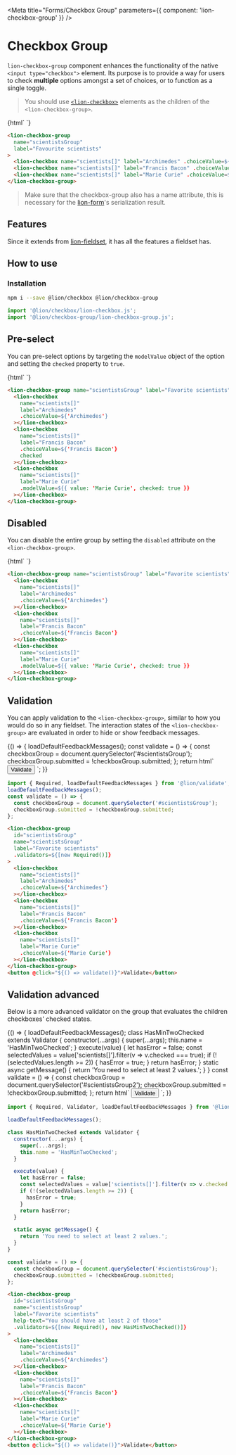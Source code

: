 

<Meta title="Forms/Checkbox Group" parameters={{ component: 'lion-checkbox-group' }} />

# Checkbox Group

`lion-checkbox-group` component enhances the functionality of the native `<input type="checkbox">` element.
Its purpose is to provide a way for users to check **multiple** options amongst a set of choices, or to function as a single toggle.

> You should use <a href="https://github.com/ing-bank/lion/tree/master/packages/checkbox" target="_blank">`<lion-checkbox>`</a> elements as the children of the `<lion-checkbox-group>`.

<Story name="Default">
  {html`
    <lion-checkbox-group
      name="scientistsGroup"
      label="Favorite scientists"
    >
      <lion-checkbox name="scientists[]" label="Archimedes" .choiceValue=${'Archimedes'}></lion-checkbox>
      <lion-checkbox name="scientists[]" label="Francis Bacon" .choiceValue=${'Francis Bacon'}></lion-checkbox>
      <lion-checkbox name="scientists[]" label="Marie Curie" .choiceValue=${'Marie Curie'}></lion-checkbox>
    </lion-checkbox-group>
  `}
</Story>

```html
<lion-checkbox-group
  name="scientistsGroup"
  label="Favourite scientists"
>
  <lion-checkbox name="scientists[]" label="Archimedes" .choiceValue=${'Archimedes'}></lion-checkbox>
  <lion-checkbox name="scientists[]" label="Francis Bacon" .choiceValue=${'Francis Bacon'}></lion-checkbox>
  <lion-checkbox name="scientists[]" label="Marie Curie" .choiceValue=${'Marie Curie'}></lion-checkbox>
</lion-checkbox-group>
```

> Make sure that the checkbox-group also has a name attribute, this is necessary for the [lion-form](?path=/docs/forms-form)'s serialization result.

## Features

Since it extends from [lion-fieldset](?path=/docs/forms-fieldset), it has all the features a fieldset has.

## How to use

### Installation

```sh
npm i --save @lion/checkbox @lion/checkbox-group
```

```js
import '@lion/checkbox/lion-checkbox.js';
import '@lion/checkbox-group/lion-checkbox-group.js';
```

## Pre-select

You can pre-select options by targeting the `modelValue` object of the option and setting the `checked` property to `true`.

<Story name="Pre-select">
  {html`
    <lion-checkbox-group name="scientistsGroup" label="Favorite scientists">
      <lion-checkbox
        name="scientists[]"
        label="Archimedes"
        .choiceValue=${'Archimedes'}
      ></lion-checkbox>
      <lion-checkbox
        name="scientists[]"
        label="Francis Bacon"
        .choiceValue=${'Francis Bacon'}
        checked
      ></lion-checkbox>
      <lion-checkbox
        name="scientists[]"
        label="Marie Curie"
        .modelValue=${{ value: 'Marie Curie', checked: true }}
      ></lion-checkbox>
    </lion-checkbox-group>
  `}
</Story>

```html
<lion-checkbox-group name="scientistsGroup" label="Favorite scientists">
  <lion-checkbox
    name="scientists[]"
    label="Archimedes"
    .choiceValue=${'Archimedes'}
  ></lion-checkbox>
  <lion-checkbox
    name="scientists[]"
    label="Francis Bacon"
    .choiceValue=${'Francis Bacon'}
    checked
  ></lion-checkbox>
  <lion-checkbox
    name="scientists[]"
    label="Marie Curie"
    .modelValue=${{ value: 'Marie Curie', checked: true }}
  ></lion-checkbox>
</lion-checkbox-group>
```

## Disabled

You can disable the entire group by setting the `disabled` attribute on the `<lion-checkbox-group>`.

<Story name="Disabled">
  {html`
    <lion-checkbox-group name="scientistsGroup" label="Favorite scientists" disabled>
      <lion-checkbox
        name="scientists[]"
        label="Archimedes"
        .choiceValue=${'Archimedes'}
      ></lion-checkbox>
      <lion-checkbox
        name="scientists[]"
        label="Francis Bacon"
        .choiceValue=${'Francis Bacon'}
      ></lion-checkbox>
      <lion-checkbox
        name="scientists[]"
        label="Marie Curie"
        .modelValue=${{ value: 'Marie Curie', checked: true }}
      ></lion-checkbox>
    </lion-checkbox-group>
  `}
</Story>

```html
<lion-checkbox-group name="scientistsGroup" label="Favorite scientists" disabled>
  <lion-checkbox
    name="scientists[]"
    label="Archimedes"
    .choiceValue=${'Archimedes'}
  ></lion-checkbox>
  <lion-checkbox
    name="scientists[]"
    label="Francis Bacon"
    .choiceValue=${'Francis Bacon'}
  ></lion-checkbox>
  <lion-checkbox
    name="scientists[]"
    label="Marie Curie"
    .modelValue=${{ value: 'Marie Curie', checked: true }}
  ></lion-checkbox>
</lion-checkbox-group>
```

## Validation

You can apply validation to the `<lion-checkbox-group>`, similar to how you would do so in any fieldset.
The interaction states of the `<lion-checkbox-group>` are evaluated in order to hide or show feedback messages.

<Story name="Validation">
  {() => {
    loadDefaultFeedbackMessages();
    const validate = () => {
      const checkboxGroup = document.querySelector('#scientistsGroup');
      checkboxGroup.submitted = !checkboxGroup.submitted;
    };
    return html`
      <lion-checkbox-group
        id="scientistsGroup"
        name="scientistsGroup"
        label="Favorite scientists"
        .validators=${[new Required()]}
      >
        <lion-checkbox
          name="scientists[]"
          label="Archimedes"
          .choiceValue=${'Archimedes'}
        ></lion-checkbox>
        <lion-checkbox
          name="scientists[]"
          label="Francis Bacon"
          .choiceValue=${'Francis Bacon'}
        ></lion-checkbox>
        <lion-checkbox
          name="scientists[]"
          label="Marie Curie"
          .choiceValue=${'Marie Curie'}
        ></lion-checkbox>
      </lion-checkbox-group>
      <button @click="${() => validate()}">Validate</button>
    `;
  }}
</Story>

```js
import { Required, loadDefaultFeedbackMessages } from '@lion/validate';
loadDefaultFeedbackMessages();
const validate = () => {
  const checkboxGroup = document.querySelector('#scientistsGroup');
  checkboxGroup.submitted = !checkboxGroup.submitted;
};
```

```html
<lion-checkbox-group
  id="scientistsGroup"
  name="scientistsGroup"
  label="Favorite scientists"
  .validators=${[new Required()]}
>
  <lion-checkbox
    name="scientists[]"
    label="Archimedes"
    .choiceValue=${'Archimedes'}
  ></lion-checkbox>
  <lion-checkbox
    name="scientists[]"
    label="Francis Bacon"
    .choiceValue=${'Francis Bacon'}
  ></lion-checkbox>
  <lion-checkbox
    name="scientists[]"
    label="Marie Curie"
    .choiceValue=${'Marie Curie'}
  ></lion-checkbox>
</lion-checkbox-group>
<button @click="${() => validate()}">Validate</button>
```


## Validation advanced

Below is a more advanced validator on the group that evaluates the children checkboxes' checked states.

<Story name="Validation Advanced">
  {() => {
    loadDefaultFeedbackMessages();
    class HasMinTwoChecked extends Validator {
      constructor(...args) {
        super(...args);
        this.name = 'HasMinTwoChecked';
      }
      execute(value) {
        let hasError = false;
        const selectedValues = value['scientists[]'].filter(v => v.checked === true);
        if (!(selectedValues.length >= 2)) {
          hasError = true;
        }
        return hasError;
      }
      static async getMessage() {
        return 'You need to select at least 2 values.';
      }
    }
    const validate = () => {
      const checkboxGroup = document.querySelector('#scientistsGroup2');
      checkboxGroup.submitted = !checkboxGroup.submitted;
    };
    return html`
      <lion-checkbox-group
        id="scientistsGroup2"
        name="scientistsGroup"
        label="Favorite scientists"
        help-text="You should have at least 2 of those"
        .validators=${[new Required(), new HasMinTwoChecked()]}
      >
        <lion-checkbox
          name="scientists[]"
          label="Archimedes"
          .choiceValue=${'Archimedes'}
        ></lion-checkbox>
        <lion-checkbox
          name="scientists[]"
          label="Francis Bacon"
          .choiceValue=${'Francis Bacon'}
        ></lion-checkbox>
        <lion-checkbox
          name="scientists[]"
          label="Marie Curie"
          .choiceValue=${'Marie Curie'}
        ></lion-checkbox>
      </lion-checkbox-group>
      <button @click="${() => validate()}">Validate</button>
    `;
  }}
</Story>

```js
import { Required, Validator, loadDefaultFeedbackMessages } from '@lion/validate';

loadDefaultFeedbackMessages();

class HasMinTwoChecked extends Validator {
  constructor(...args) {
    super(...args);
    this.name = 'HasMinTwoChecked';
  }

  execute(value) {
    let hasError = false;
    const selectedValues = value['scientists[]'].filter(v => v.checked === true);
    if (!(selectedValues.length >= 2)) {
      hasError = true;
    }
    return hasError;
  }

  static async getMessage() {
    return 'You need to select at least 2 values.';
  }
}

const validate = () => {
  const checkboxGroup = document.querySelector('#scientistsGroup');
  checkboxGroup.submitted = !checkboxGroup.submitted;
};
```

```html
<lion-checkbox-group
  id="scientistsGroup"
  name="scientistsGroup"
  label="Favorite scientists"
  help-text="You should have at least 2 of those"
  .validators=${[new Required(), new HasMinTwoChecked()]}
>
  <lion-checkbox
    name="scientists[]"
    label="Archimedes"
    .choiceValue=${'Archimedes'}
  ></lion-checkbox>
  <lion-checkbox
    name="scientists[]"
    label="Francis Bacon"
    .choiceValue=${'Francis Bacon'}
  ></lion-checkbox>
  <lion-checkbox
    name="scientists[]"
    label="Marie Curie"
    .choiceValue=${'Marie Curie'}
  ></lion-checkbox>
</lion-checkbox-group>
<button @click="${() => validate()}">Validate</button>
```
